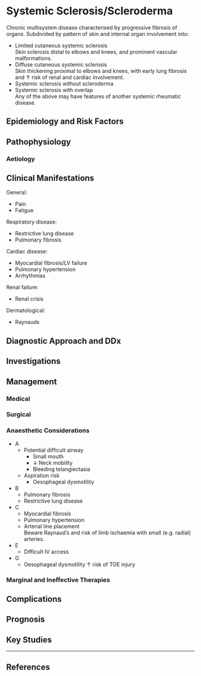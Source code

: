 # Systemic Sclerosis/Scleroderma


Chronic multisystem disease characterised by progressive fibrosis of organs. Subdivided by pattern of skin and internal organ involvement into:

* Limited cutaneous systemic sclerosis  
Skin sclerosis distal to elbows and knees, and prominent vascular malformations.
* Diffuse cutaneous systemic sclerosis  
Skin thickening proximal to elbows and knees, with early lung fibrosis and ↑ risk of renal and cardiac involvement.
* Systemic sclerosis without scleroderma
* Systemic sclerosis with overlap  
Any of the above may have features of another systemic rheumatic disease.

## Epidemiology and Risk Factors

## Pathophysiology

### Aetiology

## Clinical Manifestations

General:

* Pain
* Fatigue


Respiratory disease:

* Restrictive lung disease
* Pulmonary fibrosis


Cardiac disease:

* Myocardial fibrosis/LV failure
* Pulmonary hypertension
* Arrhythmias


Renal failure:

* Renal crisis


Dermatological:

* Raynauds

## Diagnostic Approach and DDx

## Investigations

## Management

### Medical

### Surgical

### Anaesthetic Considerations

* A
	* Potential difficult airway
		* Small mouth
		* ↓ Neck mobility
		* Bleeding telangiectasia
	* Aspiration risk
		* Oesophageal dysmotility
* B
	* Pulmonary fibrosis
	* Restrictive lung disease
* C
	* Myocardial fibrosis
	* Pulmonary hypertension
	* Arterial line placement  
	Beware Raynaud's and risk of limb ischaemia with small (e.g. radial) arteries.
* E
	* Difficult IV access
* G
	* Oesophageal dysmotility ↑ risk of TOE injury


### Marginal and Ineffective Therapies

## Complications

## Prognosis

## Key Studies


---

## References

